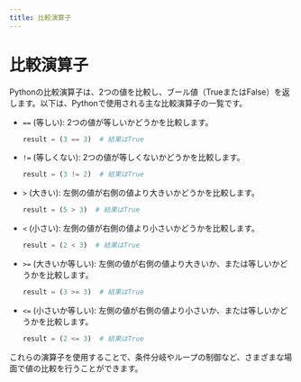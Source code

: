 ```yaml
---
title: 比較演算子
---
```


# 比較演算子

Pythonの比較演算子は、2つの値を比較し、ブール値（TrueまたはFalse）を返します。以下は、Pythonで使用される主な比較演算子の一覧です。

- `==` (等しい): 2つの値が等しいかどうかを比較します。
  ```python
  result = (3 == 3)  # 結果はTrue
  ```

- `!=` (等しくない): 2つの値が等しくないかどうかを比較します。
  ```python
  result = (3 != 2)  # 結果はTrue
  ```

- `>` (大きい): 左側の値が右側の値より大きいかどうかを比較します。
  ```python
  result = (5 > 3)  # 結果はTrue
  ```

- `<` (小さい): 左側の値が右側の値より小さいかどうかを比較します。
  ```python
  result = (2 < 3)  # 結果はTrue
  ```

- `>=` (大きいか等しい): 左側の値が右側の値より大きいか、または等しいかどうかを比較します。
  ```python
  result = (3 >= 3)  # 結果はTrue
  ```

- `<=` (小さいか等しい): 左側の値が右側の値より小さいか、または等しいかどうかを比較します。
  ```python
  result = (2 <= 3)  # 結果はTrue
  ```

これらの演算子を使用することで、条件分岐やループの制御など、さまざまな場面で値の比較を行うことができます。
